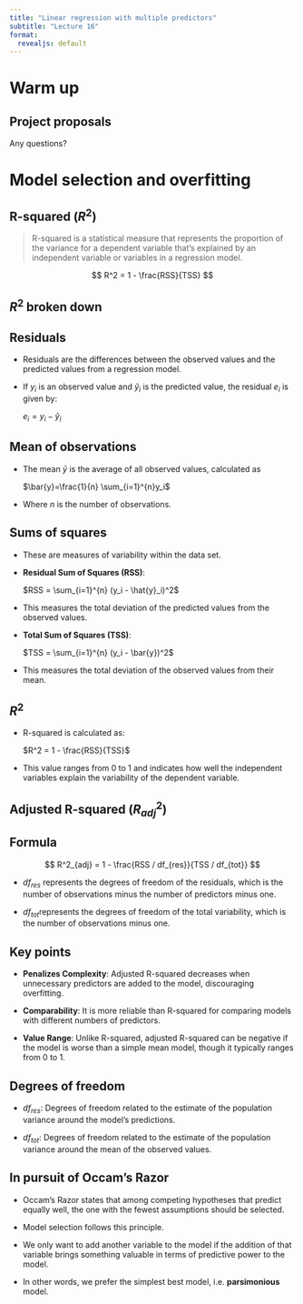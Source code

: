```yaml
---
title: "Linear regression with multiple predictors"
subtitle: "Lecture 16"
format:
  revealjs: default
---
```


# Warm up

## Project proposals

::: task
Any questions?
:::

# Model selection and overfitting

## R-squared ($R^2$) {.smaller}

> R-squared is a statistical measure that represents the proportion of the variance for a dependent variable that's explained by an independent variable or variables in a regression model.

$$
R^2 = 1 - \frac{RSS}{TSS}
$$

## $R^2$ broken down {.smaller}

::: panel-tabset
## Residuals

::: incremental
-   Residuals are the differences between the observed values and the predicted values from a regression model.

-   If $y_i$ is an observed value and $\hat{y}_i$ is the predicted value, the residual $e_i$ is given by:

    $e_i = y_i - \hat{y}_i$
:::

## Mean of observations

::: incremental
-   The mean $\bar{y}$ is the average of all observed values, calculated as

    $\bar{y}=\frac{1}{n} \sum_{i=1}^{n}y_i$

-   Where $n$ is the number of observations.
:::

## Sums of squares

::: incremental
-   These are measures of variability within the data set.

-   **Residual Sum of Squares (RSS)**:

    $RSS = \sum_{i=1}^{n} (y_i - \hat{y}_i)^2$
:::

::: incremental
-   This measures the total deviation of the predicted values from the observed values.
:::

::: incremental
-   **Total Sum of Squares (TSS)**:

    $TSS = \sum_{i=1}^{n} (y_i - \bar{y})^2$

-   This measures the total deviation of the observed values from their mean.
:::

## $R^2$

::: incremental
-   R-squared is calculated as:

    $R^2 = 1 - \frac{RSS}{TSS}$

-   This value ranges from 0 to 1 and indicates how well the independent variables explain the variability of the dependent variable.
:::
:::

## Adjusted R-squared ($R^2_{adj}$) {.smaller}

::: panel-tabset
## Formula

$$
R^2_{adj} = 1 - \frac{RSS / df_{res}}{TSS / df_{tot}}
$$

::: incremental
-   $df_{res}$ represents the degrees of freedom of the residuals, which is the number of observations minus the number of predictors minus one.

-   $df_{tot}$​ represents the degrees of freedom of the total variability, which is the number of observations minus one.
:::

## Key points

::: incremental
-   **Penalizes Complexity**: Adjusted R-squared decreases when unnecessary predictors are added to the model, discouraging overfitting.

-   **Comparability**: It is more reliable than R-squared for comparing models with different numbers of predictors.

-   **Value Range**: Unlike R-squared, adjusted R-squared can be negative if the model is worse than a simple mean model, though it typically ranges from 0 to 1.
:::

## Degrees of freedom

::: incremental
-   $df_{res}$: Degrees of freedom related to the estimate of the population variance around the model's predictions.

-   $df_{tot}$​: Degrees of freedom related to the estimate of the population variance around the mean of the observed values.
:::
:::

## In pursuit of Occam's Razor {.smaller}

::: incremental
-   Occam's Razor states that among competing hypotheses that predict equally well, the one with the fewest assumptions should be selected.

-   Model selection follows this principle.

-   We only want to add another variable to the model if the addition of that variable brings something valuable in terms of predictive power to the model.

-   In other words, we prefer the simplest best model, i.e. **parsimonious** model.
:::

